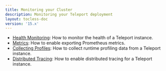 ```yaml
---
title: Monitoring your Cluster
description: Monitoring your Teleport deployment
layout: tocless-doc
version: '15.x'
---
```


- [Health Monitoring](/management/diagnostics/monitoring): How to monitor the health of a Teleport instance.
- [Metrics](/management/diagnostics/metrics): How to enable exporting Prometheus metrics.
- [Collecting Profiles](/management/diagnostics/profiles): How to collect runtime profiling data from a Teleport instance.
- [Distributed Tracing](/management/diagnostics/tracing): How to enable distributed tracing for a Teleport instance.
